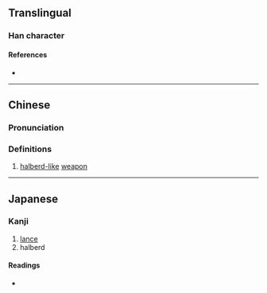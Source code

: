 {{character info}}
==Translingual==

===Han character===
{{Han char|rn=62|rad=戈|as=09|sn=13|four=13450|canj=NKI|ids=⿰癸戈}}

====References====
* {{Han ref|kx=0413.230|dkj=11622|dj=0756.160|hdz=21409.070|uh=6223|ud=25123|bh=DD74|bd=56692}}

----

==Chinese==
{{zh-forms}}

===Pronunciation===
{{zh-pron
|m=kuí
|m-s=
|dg=
|c=kwai4
|c-t=
|g=
|h=pfs=
|j=
|mb=
|md=
|mn=
|mn-t=
|w=
|x=
|mc=y
|oc=y
|cat=n
}}

===Definitions===
{{zh-hanzi}}

# [[halberd]][[-like]] [[weapon]]

----

==Japanese==

===Kanji===
{{ja-kanji|grade=|rs=戈09}}

# [[lance]]
# halberd

====Readings====
* {{ja-readings|on=き, ぎ|kun=ほこ}}
